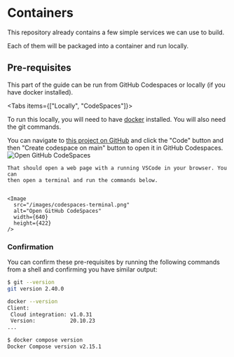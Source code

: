# Containers

This repository already contains a few simple services we can use to build.

Each of them will be packaged into a container and run locally.

## Pre-requisites

This part of the guide can be run from GitHub Codespaces or locally (if you have docker installed).


<Tabs items={["Locally", "CodeSpaces"]}>
  <Tab>
    <p>
      To run this locally, you will need to have
      [docker](https://docs.docker.com/get-docker/") installed. You will also
      need the git commands.
    </p>
  </Tab>
  <Tab>
    You can navigate to [this project on
    GitHub](https://github.com/daneroo/phac-garden) and click the "Code" button
    and then "Create codespace on main" button to open it in GitHub Codespaces.
    <Image
      src="/images/open-codespaces.png"
      alt="Open GitHub CodeSpaces"
      width={494}
      height={539}
    />

    That should open a web page with a running VSCode in your browser. You can
    then open a terminal and run the commands below.


    <Image
      src="/images/codespaces-terminal.png"
      alt="Open GitHub CodeSpaces"
      width={640}
      height={422}
    />

  </Tab>
</Tabs>

### Confirmation

You can confirm these pre-requisites by running the following commands from a shell and confirming you have similar output:

```bash
$ git --version
git version 2.40.0

docker --version
Client:
 Cloud integration: v1.0.31
 Version:           20.10.23
...

$ docker compose version
Docker Compose version v2.15.1
```
